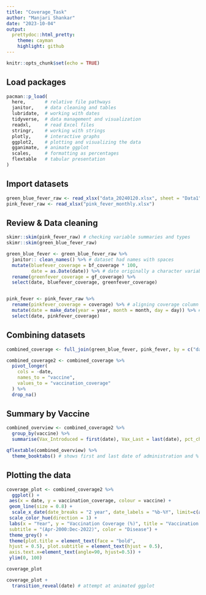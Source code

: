 ```yaml
---
title: "Coverage_Task"
author: "Manjari Shankar"
date: "2023-10-04"
output: 
  prettydoc::html_pretty:
    theme: cayman
    highlight: github
---
```


```r
knitr::opts_chunk$set(echo = TRUE)
```

## Load packages

```r
pacman::p_load(
  here,       # relative file pathways  
  janitor,    # data cleaning and tables
  lubridate,  # working with dates
  tidyverse,  # data management and visualization
  readxl,     # read Excel files
  stringr,    # working with strings
  plotly,     # interactive graphs
  ggplot2,    # plotting and visualizing the data  
  gganimate,  # animate ggplot
  scales,     # formatting as percentages
  flextable   # tabular presentation
)
```

## Import datasets

```r
green_blue_fever_raw <- read_xlsx("data_20240120.xlsx", sheet = "Data1", skip = 2)
pink_fever_raw <- read_xlsx("pink_fever_monthly.xlsx")
```

## Review & Data cleaning

```r
skimr::skim(pink_fever_raw) # checking variable summaries and types
skimr::skim(green_blue_fever_raw)

green_blue_fever <- green_blue_fever_raw %>% 
  janitor:: clean_names() %>% # dataset had names with spaces
  mutate(bluefever_coverage = bf_coverage * 100, 
         date = as.Date(date)) %>% # date originally a character variable
  rename(greenfever_coverage = gf_coverage) %>%
  select(date, bluefever_coverage, greenfever_coverage)


pink_fever <- pink_fever_raw %>%
  rename(pinkfever_coverage = coverage) %>% # aligning coverage column naming with other dataset
  mutate(date = make_date(year = year, month = month, day = day)) %>% # adding in date column to align datasets
  select(date, pinkfever_coverage)

```

## Combining datasets

```r
combined_coverage <- full_join(green_blue_fever, pink_fever, by = c("date" = "date"))

combined_coverage2 <- combined_coverage %>%
  pivot_longer(
    cols = -date,
    names_to = "vaccine",
    values_to = "vaccination_coverage"
  ) %>%
  drop_na()
```

## Summary by Vaccine
```r
combined_overview <- combined_coverage2 %>%
  group_by(vaccine) %>%
  summarise(Vax_Introduced = first(date), Vax_Last = last(date), pct_change = percent((last(vaccination_coverage)- first(vaccination_coverage))/first(vaccination_coverage)))

qflextable(combined_overview) %>% 
  theme_booktabs() # shows first and last date of administration and % change since introduction
```

## Plotting the data

```r

coverage_plot <- combined_coverage2 %>%
  ggplot() +
 aes(x = date, y = vaccination_coverage, colour = vaccine) +
 geom_line(size = 0.8) +
  scale_x_date(date_breaks = "2 year", date_labels = "%b-%Y", limit=c(as.Date("2000-04-01"),as.Date("2022-12-09"))) +
 scale_color_hue(direction = 1) +
 labs(x = "Year", y = "Vaccination Coverage (%)", title = "Vaccination Coverage by Disease", 
 subtitle = "(Apr-2000:Dec-2022)", color = "Disease") +
 theme_grey() +
 theme(plot.title = element_text(face = "bold", 
 hjust = 0.5), plot.subtitle = element_text(hjust = 0.5),
 axis.text.x=element_text(angle=90, hjust=0.5)) +
 ylim(0, 100)

coverage_plot
```

```r
coverage_plot +
  transition_reveal(date) # attempt at animated ggplot
```
